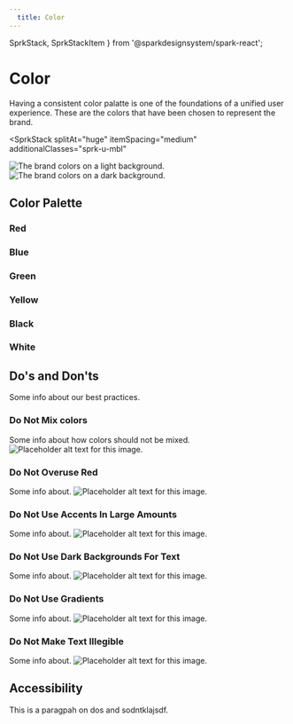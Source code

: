 ```yaml
---
  title: Color
---
```



  SprkStack,
  SprkStackItem
} from '@sparkdesignsystem/spark-react';

# Color
Having a consistent color palatte is one of the foundations of a unified user experience.
These are the colors that have been chosen to represent the brand.

<SprkStack
  splitAt="huge"
  itemSpacing="medium"
  additionalClasses="sprk-u-mbl"
>
  <SprkStackItem additionalClasses="sprk-o-Stack__item--flex@m">
    <img
      srcset={colorsLightSrcSet}
      src={colorsOnLight}
      sizes="(min-width: 1120px) 1120px,
            (min-width: 1680px) 1680px,
            560px"
      alt="The brand colors on a light background."/>
  </SprkStackItem>

  <SprkStackItem additionalClasses="sprk-o-Stack__item--flex@m">
  <img
    srcset={colorsDarkSrcSet}
    src={colorsOnDark}
    sizes="(min-width: 1120px) 1120px,
          (min-width: 1680px) 1680px,
          560px"
    alt="The brand colors on a dark background."/>
  </SprkStackItem>
</SprkStack>

## Color Palette
### Red
<ColorSwatchGrid color="red" />

### Blue
<ColorSwatchGrid color="blue" />

### Green
<ColorSwatchGrid color="green" />

### Yellow
<ColorSwatchGrid color="yellow" />

### Black
<ColorSwatchGrid color="black" />

### White
<ColorSwatchGrid color="white" />

## Do's and Don'ts
Some info about our best practices.

### Do Not Mix colors
Some info about how colors should not be mixed.
 <img
  src={doNotMixColors}
  alt="Placeholder alt text for this image."/>

### Do Not Overuse Red
Some info about.
 <img
  src={doNotOveruseRed}
  alt="Placeholder alt text for this image."/>

### Do Not Use Accents In Large Amounts
Some info about.
 <img
  src={doNotUseAccentsLarge}
  alt="Placeholder alt text for this image."/>

### Do Not Use Dark Backgrounds For Text
Some info about.
 <img
  src={doNotUseDarkBgsForText}
  alt="Placeholder alt text for this image."/>

### Do Not Use Gradients
Some info about.
 <img
  src={doNotUseGradients}
  alt="Placeholder alt text for this image."/>

### Do Not Make Text Illegible
Some info about.
 <img
  src={doNotMakeTextIllegible}
  alt="Placeholder alt text for this image."/>

## Accessibility
This is a paragpah on dos and sodntklajsdf.